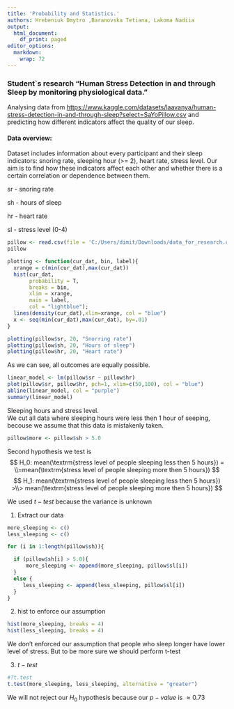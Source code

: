 ```yaml
---
title: 'Probability and Statistics.'
authors: Hrebeniuk Dmytro ,Baranovska Tetiana, Lakoma Nadiia
output:
  html_document:
    df_print: paged
editor_options:
  markdown:
    wrap: 72
---
```


### Student\`s research "Human Stress Detection in and through Sleep by monitoring physiological data."

Analysing data from
<https://www.kaggle.com/datasets/laavanya/human-stress-detection-in-and-through-sleep?select=SaYoPillow.csv>
and predicting how different indicators affect the quality of our sleep.

#### Data overview:

Dataset includes information about every participant and their sleep
indicators: snoring rate, sleeping hour (\>= 2), heart rate, stress
level. Our aim is to find how these indicators affect each other and
whether there is a certain correlation or dependence between them.

sr - snoring rate

sh - hours of sleep

hr - heart rate

sl - stress level (0-4)

```r
pillow <- read.csv(file = 'C:/Users/dimit/Downloads/data_for_research.csv')
pillow
```

```r

plotting <- function(cur_dat, bin, label){
  xrange = c(min(cur_dat),max(cur_dat))
  hist(cur_dat,
       probability = T, 
       breaks = bin, 
       xlim = xrange,
       main = label,
       col = "lightblue");
  lines(density(cur_dat),xlim=xrange, col = "blue")
  x <- seq(min(cur_dat),max(cur_dat), by=.01)
}

```

```r
plotting(pillow$sr, 20, "Snorring rate")
plotting(pillow$sh, 20, "Hours of sleep")
plotting(pillow$hr, 20, "Heart rate")

```

As we can see, all outcomes are equally possible.

```r
linear_model <- lm(pillow$sr ~ pillow$hr)
plot(pillow$sr, pillow$hr, pch=1, xlim=c(50,100), col = "blue")
abline(linear_model, col = "purple")
summary(linear_model)
```

Sleeping hours and stress level.\
We cut all data where sleeping hours were less then 1 hour of seeping,
becouse we assume that this data is mistakenly taken.

```r
pillow$more <- pillow$sh > 5.0

```

Second hypothesis we test is\
$$
H_0: mean(\textrm{stress level of people sleeping less then 5 hours})  = \\=mean(\textrm{stress level of people sleeping more then 5 hours})
$$ $$
H_1:  mean(\textrm{stress level of people sleeping less then 5 hours})  >\\> mean(\textrm{stress level of people sleeping more then 5 hours})
$$

We used $t-test$ because the variance is unknown

1)  Extract our data

```r
more_sleeping <- c()
less_sleeping <- c()

for (i in 1:length(pillow$sh)){

  if (pillow$sh[i] > 5.0){
      more_sleeping <- append(more_sleeping, pillow$sl[i])
  }
  else {
     less_sleeping <- append(less_sleeping, pillow$sl[i])
  }
}
```

2)  hist to enforce our assumption

```r
hist(more_sleeping, breaks = 4)
hist(less_sleeping, breaks = 4)
```

We don't enforced our assumption that people who sleep longer have lower
level of stress. But to be more sure we should perform t-test

3)  $t-test$

```r
#?t.test
t.test(more_sleeping, less_sleeping, alternative = "greater")
```

We will not reject our $H_0$ hypothesis because our $p-value$ is
$\approx0.73$
